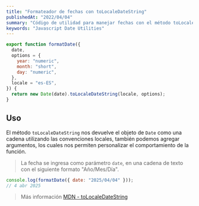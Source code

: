 ```yaml
---
title: "Formateador de fechas con toLocaleDateString"
publishedAt: "2022/04/04"
summary: "Código de utilidad para manejar fechas con el método toLocaleDateString"
keywords: "Javascript Date Utilities"
---
```


```js
export function formatDate({
  date,
  options = {
    year: "numeric",
    month: "short",
    day: "numeric",
  },
  locale = "es-ES",
}) {
  return new Date(date).toLocaleDateString(locale, options);
}
```

## Uso

El método `toLocaleDateString` nos devuelve el objeto de `Date` como una cadena utilizando las convenciones locales, también podemos agregar argumentos, los cuales nos permiten personalizar el comportamiento de la función.

> La fecha se ingresa como parámetro `date`, en una cadena de texto con el siguiente formato "Año/Mes/Día".

```js
console.log(formatDate({ date: "2025/04/04" }));
// 4 abr 2025
```

> Más información [MDN - toLocaleDateString](https://developer.mozilla.org/es/docs/Web/JavaScript/Reference/Global_Objects/Date/toLocaleDateString)

